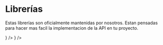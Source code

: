 
# Librerías

Estas librerías son oficialmente mantenidas por nosotros. Estan pensadas para hacer mas facil la implementacion de la API en tu proyecto.

<Cards>
    <Card title="Python" href="/docs/libraries/python" icon={<PythonIcon className="h-6 w-6" />} />
    <Card title="JavaScript" href="/docs/libraries/javascript" icon={<JSIcon className="h-6 w-6" />} />
</Cards>
